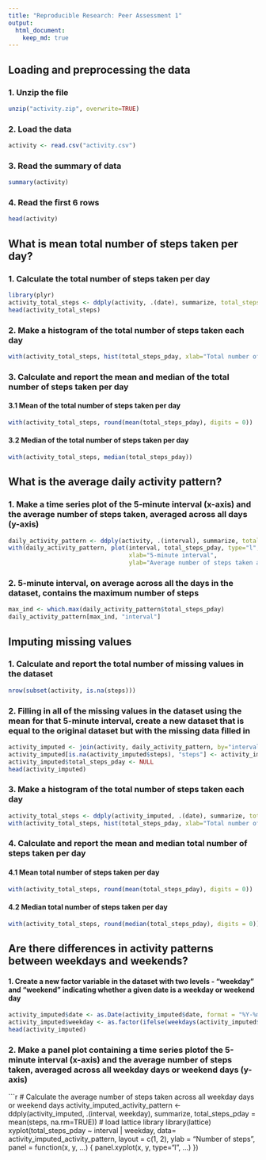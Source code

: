 ```yaml
---
title: "Reproducible Research: Peer Assessment 1"
output: 
  html_document:
    keep_md: true
---
```



## Loading and preprocessing the data  
### 1. Unzip the file  
```r
unzip("activity.zip", overwrite=TRUE)
```

### 2. Load the data  
```r
activity <- read.csv("activity.csv")
```

### 3. Read the summary of data  
```r
summary(activity)
```

### 4. Read the first 6 rows  
```r
head(activity)
```

## What is mean total number of steps taken per day?  
### 1. Calculate the total number of steps taken per day  
```r
library(plyr)
activity_total_steps <- ddply(activity, .(date), summarize, total_steps_pday = sum(steps, na.rm=TRUE))
head(activity_total_steps)
```

### 2. Make a histogram of the total number of steps taken each day  
```r
with(activity_total_steps, hist(total_steps_pday, xlab="Total number of steps per day", breaks=8, col="red"))
```

### 3. Calculate and report the mean and median of the total number of steps taken per day  
#### 3.1 Mean of the total number of steps taken per day  
```r
with(activity_total_steps, round(mean(total_steps_pday), digits = 0))
```

#### 3.2 Median of the total number of steps taken per day  
```r
with(activity_total_steps, median(total_steps_pday))
```

## What is the average daily activity pattern?  
### 1. Make a time series plot of the 5-minute interval (x-axis) and the average number of steps taken, averaged across all days (y-axis)  
```r
daily_activity_pattern <- ddply(activity, .(interval), summarize, total_steps_pday = mean(steps, na.rm=TRUE))
with(daily_activity_pattern, plot(interval, total_steps_pday, type="l",  
                                  xlab="5-minute interval", 
                                  ylab="Average number of steps taken across all days"))
```

### 2. 5-minute interval, on average across all the days in the dataset, contains the maximum number of steps  
```r
max_ind <- which.max(daily_activity_pattern$total_steps_pday)
daily_activity_pattern[max_ind, "interval"]
```

## Imputing missing values  
### 1. Calculate and report the total number of missing values in the dataset  
```r
nrow(subset(activity, is.na(steps)))
```

### 2. Filling in all of the missing values in the dataset using **the mean for that 5-minute interval**, create a new dataset that is equal to the original dataset but with the missing data filled in  
```r
activity_imputed <- join(activity, daily_activity_pattern, by="interval")
activity_imputed[is.na(activity_imputed$steps), "steps"] <- activity_imputed[is.na(activity_imputed$steps), "total_steps_pday"]
activity_imputed$total_steps_pday <- NULL
head(activity_imputed)
```

### 3. Make a histogram of the total number of steps taken each day  
```r
activity_total_steps <- ddply(activity_imputed, .(date), summarize, total_steps_pday = sum(steps, na.rm=TRUE))
with(activity_total_steps, hist(total_steps_pday, xlab="Total number of steps per day", breaks=8, col="red"))
```

### 4. Calculate and report the **mean** and **median** total number of steps taken per day  
#### 4.1 **Mean**  total number of steps taken per day  
```r
with(activity_total_steps, round(mean(total_steps_pday), digits = 0))
```

#### 4.2 **Median** total number of steps taken per day  
```r
with(activity_total_steps, round(median(total_steps_pday), digits = 0))
```

## Are there differences in activity patterns between weekdays and weekends?  
#### 1. Create a new factor variable in the dataset with two levels - "weekday" and "weekend" indicating whether a given date is a weekday or weekend day  
```r
activity_imputed$date <- as.Date(activity_imputed$date, format = "%Y-%m-%d")
activity_imputed$weekday <- as.factor(ifelse(weekdays(activity_imputed$date) %in% c("Saturday", "Sunday"), "weekend", "weekday"))
head(activity_imputed)
```

### 2. Make a panel plot containing a time series plotof the 5-minute interval (x-axis) and the average number of steps taken, averaged across all weekday days or weekend days (y-axis)  
```r
# Calculate the average number of steps taken across all weekday days or weekend days
activity_imputed_activity_pattern <- ddply(activity_imputed, .(interval, weekday), summarize, total_steps_pday = mean(steps, na.rm=TRUE))
# load lattice library
library(lattice)
xyplot(total_steps_pday ~ interval | weekday, data= activity_imputed_activity_pattern, layout = c(1, 2), ylab = "Number of steps", 
       panel = function(x, y, ...) {
         panel.xyplot(x, y, type="l", ...)
         })